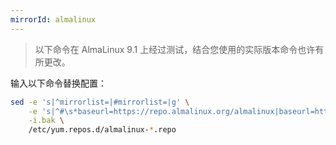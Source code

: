 ```yaml
---
mirrorId: almalinux
---
```


> 以下命令在 AlmaLinux 9.1 上经过测试，结合您使用的实际版本命令也许有所更改。

输入以下命令替换配置：

```bash
sed -e 's|^mirrorlist=|#mirrorlist=|g' \
    -e 's|^#\s*baseurl=https://repo.almalinux.org/almalinux|baseurl=https://mirrors.idc.daocloud.io/almalinux|g' \
    -i.bak \
    /etc/yum.repos.d/almalinux-*.repo
```
